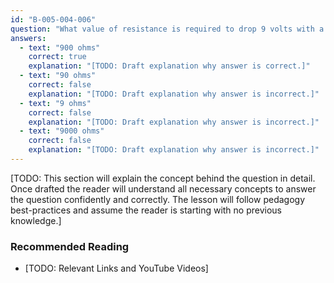 ```yaml
---
id: "B-005-004-006"
question: "What value of resistance is required to drop 9 volts with a current of 10 milliamperes?"
answers:
  - text: "900 ohms"
    correct: true
    explanation: "[TODO: Draft explanation why answer is correct.]"
  - text: "90 ohms"
    correct: false
    explanation: "[TODO: Draft explanation why answer is incorrect.]"
  - text: "9 ohms"
    correct: false
    explanation: "[TODO: Draft explanation why answer is incorrect.]"
  - text: "9000 ohms"
    correct: false
    explanation: "[TODO: Draft explanation why answer is incorrect.]"
---
```


[TODO: This section will explain the concept behind the question in detail. Once drafted the reader will understand all necessary concepts to answer the question confidently and correctly. The lesson will follow pedagogy best-practices and assume the reader is starting with no previous knowledge.]

### Recommended Reading

- [TODO: Relevant Links and YouTube Videos]
